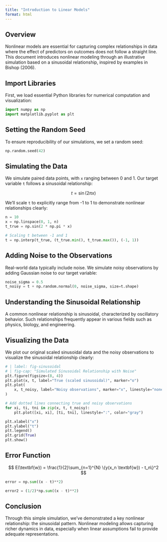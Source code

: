 ```yaml
---
title: "Introduction to Linear Models"
format: html
---
```


## Overview

Nonlinear models are essential for capturing complex relationships in data where the effect of predictors on outcomes does not follow a straight line. This document introduces nonlinear modeling through an illustrative simulation based on a sinusoidal relationship, inspired by examples in Bishop (2006).

## Import Libraries

First, we load essential Python libraries for numerical computation and visualization:

```python
import numpy as np
import matplotlib.pyplot as plt
```

## Setting the Random Seed

To ensure reproducibility of our simulations, we set a random seed:

```python
np.random.seed(42)
```

## Simulating the Data

We simulate paired data points, with `x` ranging between 0 and 1. Our target variable `t` follows a sinusoidal relationship:

$$
t = \sin(2\pi x)
$$

We'll scale `t` to explicitly range from -1 to 1 to demonstrate nonlinear relationships clearly:

```python
n = 10
x = np.linspace(0, 1, n)
t_true = np.sin(2 * np.pi * x)

# Scaling t between -1 and 1
t = np.interp(t_true, (t_true.min(), t_true.max()), (-1, 1))
```

## Adding Noise to the Observations

Real-world data typically include noise. We simulate noisy observations by adding Gaussian noise to our target variable:

```python
noise_sigma = 0.5
t_noisy = t + np.random.normal(0, noise_sigma, size=t.shape)
```

## Understanding the Sinusoidal Relationship

A common nonlinear relationship is sinusoidal, characterized by oscillatory behavior. Such relationships frequently appear in various fields such as physics, biology, and engineering.

## Visualizing the Data

We plot our original scaled sinusoidal data and the noisy observations to visualize the sinusoidal relationship clearly:

```python
# | label: fig-sinusoidal
# | fig-cap: "Simulated Sinusoidal Relationship with Noise"
plt.figure(figsize=(8, 4))
plt.plot(x, t, label="True (scaled sinusoidal)", marker="o")
plt.plot(
    x, t_noisy, label="Noisy observations", marker="x", linestyle="none", markersize=8
)

# Add dotted lines connecting true and noisy observations
for xi, ti, tni in zip(x, t, t_noisy):
    plt.plot([xi, xi], [ti, tni], linestyle=":", color="gray")

plt.xlabel("x")
plt.ylabel("t")
plt.legend()
plt.grid(True)
plt.show()
```

## Error Function


$$
E(\textbf{w}) = \frac{1}{2}\sum_{n=1}^{N} \{y(x_n \textbf{w}) - t_n\}^2
$$

```python

error = np.sum((x - t)**2)

error2 = (1/2)*np.sum((x - t)**2)
```



## Conclusion

Through this simple simulation, we've demonstrated a key nonlinear relationship: the sinusoidal pattern. Nonlinear modeling allows capturing richer dynamics in data, especially when linear assumptions fail to provide adequate representations.
